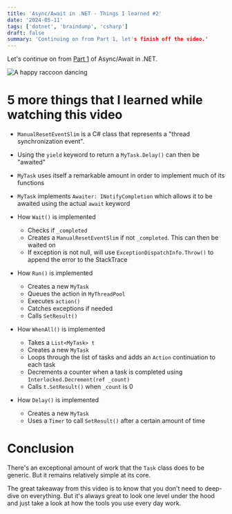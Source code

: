 ```yaml
---
title: 'Async/Await in .NET - Things I learned #2'
date: '2024-05-11'
tags: ['dotnet', 'braindump', 'csharp']
draft: false
summary: 'Continuing on from Part 1, let's finish off the video.'
---
```


Let's continue on from [Part 1](/blog/async-await-in-dotnet/part-1) of Async/Await in .NET.

![A happy raccoon dancing](/static/images/blog/async-await-in-csharp.gif)

<div class="mb-4">
    <YoutubeEmbed id="R-z2Hv-7nxk" />
</div>

# 5 more things that I learned while watching this video
- `ManualResetEventSlim` is a C# class that represents a "thread synchronization event". 
- Using the `yield` keyword to return a `MyTask.Delay()` can then be "awaited"
- `MyTask` uses itself a remarkable amount in order to implement much of its functions
- `MyTask` implements `Awaiter: INotifyCompletion` which allows it to be awaited using the actual `await` keyword

- How `Wait()` is implemented
    - Checks if `_completed`
    - Creates a `ManualResetEventSlim` if not `_completed`. This can then be waited on
    - If exception is not null, will use `ExceptionDispatchInfo.Throw()` to append the error to the StackTrace

- How `Run()` is implemented
    - Creates a new `MyTask`
    - Queues the action in `MyThreadPool`
    - Executes `action()`
    - Catches exceptions if needed
    - Calls `SetResult()`

- How `WhenAll()` is implemented
    - Takes a `List<MyTask> t`
    - Creates a new `MyTask`
    - Loops through the list of tasks and adds an `Action` continuation to each task
    - Decrements a counter when a task is completed using `Interlocked.Decrement(ref _count)`
    - Calls `t.SetResult()` when `_count` is 0

- How `Delay()` is implemented
    - Creates a new `MyTask`
    - Uses a `Timer` to call `SetResult()` after a certain amount of time

# Conclusion
There's an exceptional amount of work that the `Task` class does to be generic. But it remains relatively simple at its core.

The great takeaway from this video is to know that you don't need to deep-dive on everything. But it's always great to look one level under the hood and just take a look at how the tools you use every day work.